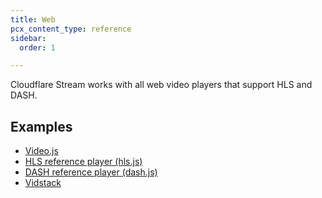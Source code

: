 ```yaml
---
title: Web
pcx_content_type: reference
sidebar:
  order: 1

---
```



Cloudflare Stream works with all web video players that support HLS and DASH.

<Render file="prereqs" />

## Examples

* [Video.js](/stream/examples/video-js/)
* [HLS reference player (hls.js)](/stream/examples/hls-js/)
* [DASH reference player (dash.js)](/stream/examples/dash-js/)
* [Vidstack](/stream/examples/vidstack/)
